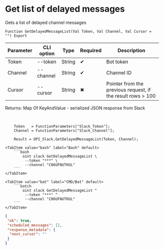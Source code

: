 ﻿---
sidebar_position: 5
description: Get list of delayed messages and other functions to work with Slack in the Open Integration Package, a free open-source integration library for 1C:Enterprise 8, OneScript and CLI
keywords: [1C, 1С, 1С:Enterprise, 1С:Enterprise 8.3, API, Integration, Services, Exchange, OneScript, CLI, Slack]
---


# Get list of delayed messages
 Gets a list of delayed channel messages



`Function GetDelayedMessageList(Val Token, Val Channel, Val Cursor = "") Export`

  | Parameter | CLI option | Type | Required | Description |
  |-|-|-|-|-|
  | Token | --token | String | &#x2714; | Bot token |
  | Channel | --channel | String | &#x2714; | Channel ID |
  | Cursor | --cursor | String | &#x2716; | Pointer from the previous request, if the result rows > 100 |

  
  Returns:  Map Of KeyAndValue - serialized JSON response from Slack

<br/>



```bsl title="1C:Enterprise/OneScript code example"
    Token   = FunctionParameters["Slack_Token"];
    Channel = FunctionParameters["Slack_Channel"];

    Result = OPI_Slack.GetDelayedMessageList(Token, Channel);
```
 

 <Tabs>
  
    <TabItem value="bash" label="Bash" default>
        ```bash
            oint slack GetDelayedMessageList \
             --token "***" \
             --channel "C06UFNUTKUL"
        ```
    </TabItem>
  
    <TabItem value="bat" label="CMD/Bat" default>
        ```batch
            oint slack GetDelayedMessageList ^
             --token "***" ^
             --channel "C06UFNUTKUL"
        ```
    </TabItem>
</Tabs>


```json title="Result"
{
 "ok": true,
 "scheduled_messages": [],
 "response_metadata": {
  "next_cursor": ""
 }
}
```
